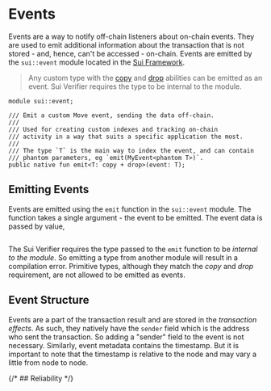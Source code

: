 # Events

Events are a way to notify off-chain listeners about on-chain events. They are used to emit
additional information about the transaction that is not stored - and, hence, can't be accessed -
on-chain. Events are emitted by the `sui::event` module located in the
[Sui Framework](./sui-framework).

> Any custom type with the [copy](./../move-basics/copy-ability) and
> [drop](./../move-basics/drop-ability) abilities can be emitted as an event. Sui Verifier requires
> the type to be internal to the module.

```move
module sui::event;

/// Emit a custom Move event, sending the data off-chain.
///
/// Used for creating custom indexes and tracking on-chain
/// activity in a way that suits a specific application the most.
///
/// The type `T` is the main way to index the event, and can contain
/// phantom parameters, eg `emit(MyEvent<phantom T>)`.
public native fun emit<T: copy + drop>(event: T);
```

## Emitting Events

Events are emitted using the `emit` function in the `sui::event` module. The function takes a single
argument - the event to be emitted. The event data is passed by value,

```move file=packages/samples/sources/programmability/events.move anchor=emit

```

The Sui Verifier requires the type passed to the `emit` function to be _internal to the module_. So
emitting a type from another module will result in a compilation error. Primitive types, although
they match the _copy_ and _drop_ requirement, are not allowed to be emitted as events.

## Event Structure

Events are a part of the transaction result and are stored in the _transaction effects_. As such,
they natively have the `sender` field which is the address who sent the transaction. So adding a
"sender" field to the event is not necessary. Similarly, event metadata contains the timestamp. But
it is important to note that the timestamp is relative to the node and may vary a little from node
to node.

{/* ## Reliability */}
